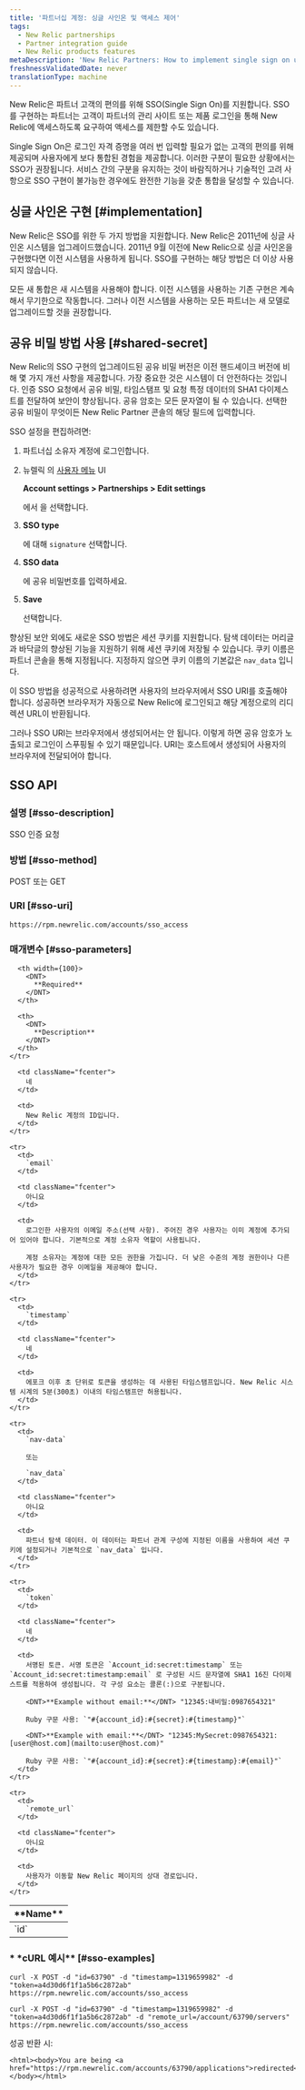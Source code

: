 ```yaml
---
title: '파트너십 계정: 싱글 사인온 및 액세스 제어'
tags:
  - New Relic partnerships
  - Partner integration guide
  - New Relic products features
metaDescription: 'New Relic Partners: How to implement single sign on using the shared secret method or SSO API.'
freshnessValidatedDate: never
translationType: machine
---
```


New Relic은 파트너 고객의 편의를 위해 SSO(Single Sign On)를 지원합니다. SSO를 구현하는 파트너는 고객이 파트너의 관리 사이트 또는 제품 로그인을 통해 New Relic에 액세스하도록 요구하여 액세스를 제한할 수도 있습니다.

Single Sign On은 로그인 자격 증명을 여러 번 입력할 필요가 없는 고객의 편의를 위해 제공되며 사용자에게 보다 통합된 경험을 제공합니다. 이러한 구분이 필요한 상황에서는 SSO가 권장됩니다. 서비스 간의 구분을 유지하는 것이 바람직하거나 기술적인 고려 사항으로 SSO 구현이 불가능한 경우에도 완전한 기능을 갖춘 통합을 달성할 수 있습니다.

## 싱글 사인온 구현 [#implementation]

New Relic은 SSO를 위한 두 가지 방법을 지원합니다. New Relic은 2011년에 싱글 사인온 시스템을 업그레이드했습니다. 2011년 9월 이전에 New Relic으로 싱글 사인온을 구현했다면 이전 시스템을 사용하게 됩니다. SSO를 구현하는 해당 방법은 더 이상 사용되지 않습니다.

모든 새 통합은 새 시스템을 사용해야 합니다. 이전 시스템을 사용하는 기존 구현은 계속해서 무기한으로 작동합니다. 그러나 이전 시스템을 사용하는 모든 파트너는 새 모델로 업그레이드할 것을 권장합니다.

## 공유 비밀 방법 사용 [#shared-secret]

New Relic의 SSO 구현의 업그레이드된 공유 비밀 버전은 이전 핸드셰이크 버전에 비해 몇 가지 개선 사항을 제공합니다. 가장 중요한 것은 시스템이 더 안전하다는 것입니다. 인증 SSO 요청에서 공유 비밀, 타임스탬프 및 요청 특정 데이터의 SHA1 다이제스트를 전달하여 보안이 향상됩니다. 공유 암호는 모든 문자열이 될 수 있습니다. 선택한 공유 비밀이 무엇이든 New Relic Partner 콘솔의 해당 필드에 입력합니다.

SSO 설정을 편집하려면:

1. 파트너십 소유자 계정에 로그인합니다.

2. 뉴렐릭 의 [사용자 메뉴](/docs/accounts/accounts-billing/general-account-settings/intro-account-settings) UI

   <DNT>**Account settings > Partnerships > Edit settings**</DNT>

   에서 을 선택합니다.

3. <DNT>**SSO type**</DNT>

   에 대해 `signature` 선택합니다.

4. <DNT>**SSO data**</DNT>

   에 공유 비밀번호를 입력하세요.

5. <DNT>**Save**</DNT>

   선택합니다.

향상된 보안 외에도 새로운 SSO 방법은 세션 쿠키를 지원합니다. 탐색 데이터는 머리글과 바닥글의 향상된 기능을 지원하기 위해 세션 쿠키에 저장될 수 있습니다. 쿠키 이름은 파트너 콘솔을 통해 지정됩니다. 지정하지 않으면 쿠키 이름의 기본값은 `nav_data` 입니다.

이 SSO 방법을 성공적으로 사용하려면 사용자의 브라우저에서 SSO URI를 호출해야 합니다. 성공하면 브라우저가 자동으로 New Relic에 로그인되고 해당 계정으로의 리디렉션 URL이 반환됩니다.

그러나 SSO URI는 브라우저에서 생성되어서는 안 됩니다. 이렇게 하면 공유 암호가 노출되고 로그인이 스푸핑될 수 있기 때문입니다. URI는 호스트에서 생성되어 사용자의 브라우저에 전달되어야 합니다.

## SSO API

### 설명 [#sso-description]

SSO 인증 요청

### 방법 [#sso-method]

POST 또는 GET

### URI [#sso-uri]

```
https://rpm.newrelic.com/accounts/sso_access
```

### 매개변수 [#sso-parameters]

<table>
  <thead>
    <tr>
      <th width={125}>
        <DNT>
          **Name**
        </DNT>
      </th>

      <th width={100}>
        <DNT>
          **Required**
        </DNT>
      </th>

      <th>
        <DNT>
          **Description**
        </DNT>
      </th>
    </tr>
  </thead>

  <tbody>
    <tr>
      <td>
        `id`
      </td>

      <td className="fcenter">
        네
      </td>

      <td>
        New Relic 계정의 ID입니다.
      </td>
    </tr>

    <tr>
      <td>
        `email`
      </td>

      <td className="fcenter">
        아니요
      </td>

      <td>
        로그인한 사용자의 이메일 주소(선택 사항). 주어진 경우 사용자는 이미 계정에 추가되어 있어야 합니다. 기본적으로 계정 소유자 역할이 사용됩니다.

        계정 소유자는 계정에 대한 모든 권한을 가집니다. 더 낮은 수준의 계정 권한이나 다른 사용자가 필요한 경우 이메일을 제공해야 합니다.
      </td>
    </tr>

    <tr>
      <td>
        `timestamp`
      </td>

      <td className="fcenter">
        네
      </td>

      <td>
        에포크 이후 초 단위로 토큰을 생성하는 데 사용된 타임스탬프입니다. New Relic 시스템 시계의 5분(300초) 이내의 타임스탬프만 허용됩니다.
      </td>
    </tr>

    <tr>
      <td>
        `nav-data`

        또는

        `nav_data`
      </td>

      <td className="fcenter">
        아니요
      </td>

      <td>
        파트너 탐색 데이터. 이 데이터는 파트너 관계 구성에 지정된 이름을 사용하여 세션 쿠키에 설정되거나 기본적으로 `nav_data` 입니다.
      </td>
    </tr>

    <tr>
      <td>
        `token`
      </td>

      <td className="fcenter">
        네
      </td>

      <td>
        서명된 토큰. 서명 토큰은 `Account_id:secret:timestamp` 또는 `Account_id:secret:timestamp:email` 로 구성된 시드 문자열에 SHA1 16진 다이제스트를 적용하여 생성됩니다. 각 구성 요소는 콜론(:)으로 구분됩니다.

        <DNT>**Example without email:**</DNT> "12345:내비밀:0987654321"

        Ruby 구문 사용: `"#{account_id}:#{secret}:#{timestamp}"`

        <DNT>**Example with email:**</DNT> "12345:MySecret:0987654321:[user@host.com](mailto:user@host.com)"

        Ruby 구문 사용: `"#{account_id}:#{secret}:#{timestamp}:#{email}"`
      </td>
    </tr>

    <tr>
      <td>
        `remote_url`
      </td>

      <td className="fcenter">
        아니요
      </td>

      <td>
        사용자가 이동할 New Relic 페이지의 상대 경로입니다.
      </td>
    </tr>
  </tbody>
</table>

### \* **\*cURL 예시\*\*** [#sso-examples]

```
curl -X POST -d "id=63790" -d "timestamp=1319659982" -d
"token=a4d30d6f1f1a5b6c2872ab"
https://rpm.newrelic.com/accounts/sso_access
```

```
curl -X POST -d "id=63790" -d "timestamp=1319659982" -d
"token=a4d30d6f1f1a5b6c2872ab" -d "remote_url=/account/63790/servers"
https://rpm.newrelic.com/accounts/sso_access
```

성공 반환 시:

```
<html><body>You are being <a href="https://rpm.newrelic.com/accounts/63790/applications">redirected</a>.</body></html>
```
